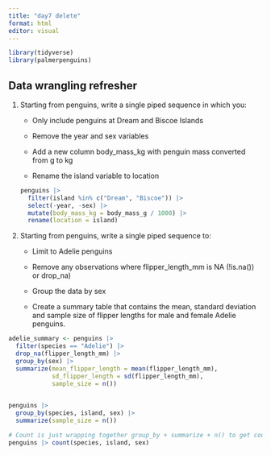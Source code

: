 ```yaml
---
title: "day7 delete"
format: html
editor: visual
---
```


```r
library(tidyverse)
library(palmerpenguins)
```

## Data wrangling refresher

1.  Starting from penguins, write a single piped sequence in which you:

    -   Only include penguins at Dream and Biscoe Islands

    -   Remove the year and sex variables

    -   Add a new column body_mass_kg with penguin mass converted from g to kg

    -   Rename the island variable to location

    ```r
    penguins |> 
      filter(island %in% c("Dream", "Biscoe")) |> 
      select(-year, -sex) |> 
      mutate(body_mass_kg = body_mass_g / 1000) |> 
      rename(location = island)
    ```

2.  Starting from penguins, write a single piped sequence to:

    -   Limit to Adelie penguins

    -   Remove any observations where flipper_length_mm is NA (!is.na()) or drop_na)

    -   Group the data by sex

    -   Create a summary table that contains the mean, standard deviation and sample size of flipper lengths for male and female Adelie penguins.

```r
adelie_summary <- penguins |> 
  filter(species == "Adelie") |> 
  drop_na(flipper_length_mm) |> 
  group_by(sex) |> 
  summarize(mean_flipper_length = mean(flipper_length_mm),
            sd_flipper_length = sd(flipper_length_mm),
            sample_size = n())
  
```

```r
penguins |> 
  group_by(species, island, sex) |> 
  summarize(sample_size = n())

# Count is just wrapping together group_by + summarize + n() to get counts of observations.
penguins |> count(species, island, sex)
```
